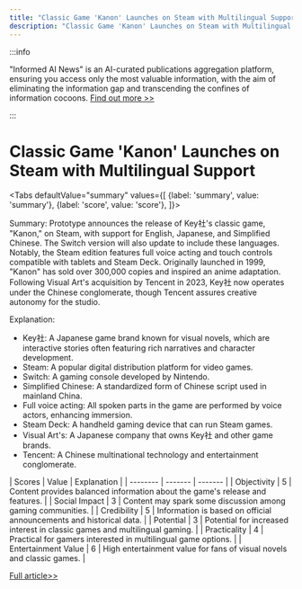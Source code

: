 ```yaml
---
title: "Classic Game 'Kanon' Launches on Steam with Multilingual Support"
description: "Classic Game 'Kanon' Launches on Steam with Multilingual Support"
---
```



:::info

"Informed AI News" is an AI-curated publications aggregation platform, ensuring you access only the most valuable information, with the aim of eliminating the information gap and transcending the confines of information cocoons.  [Find out more >>](/docs/guides)

:::

# Classic Game 'Kanon' Launches on Steam with Multilingual Support


<Tabs
	defaultValue="summary"
	values={[
	{label: 'summary', value: 'summary'},
	{label: 'score', value: 'score'},
]}>
<TabItem value="summary">


Summary:
Prototype announces the release of Key社's classic game, "Kanon," on Steam, with support for English, Japanese, and Simplified Chinese. The Switch version will also update to include these languages. Notably, the Steam edition features full voice acting and touch controls compatible with tablets and Steam Deck. Originally launched in 1999, "Kanon" has sold over 300,000 copies and inspired an anime adaptation. Following Visual Art's acquisition by Tencent in 2023, Key社 now operates under the Chinese conglomerate, though Tencent assures creative autonomy for the studio.

Explanation:
- Key社: A Japanese game brand known for visual novels, which are interactive stories often featuring rich narratives and character development.
- Steam: A popular digital distribution platform for video games.
- Switch: A gaming console developed by Nintendo.
- Simplified Chinese: A standardized form of Chinese script used in mainland China.
- Full voice acting: All spoken parts in the game are performed by voice actors, enhancing immersion.
- Steam Deck: A handheld gaming device that can run Steam games.
- Visual Art's: A Japanese company that owns Key社 and other game brands.
- Tencent: A Chinese multinational technology and entertainment conglomerate.
</TabItem>
<TabItem value="score">
	| Scores     | Value   | Explanation |
	| -------- | ------- | ------- |
	| Objectivity  | 5    | Content provides balanced information about the game's release and features.    |
	| Social Impact | 3     | Content may spark some discussion among gaming communities.    |
	| Credibility    | 5    | Information is based on official announcements and historical data.    |
	| Potential    | 3    | Potential for increased interest in classic games and multilingual gaming.    |
	| Practicality    | 4    | Practical for gamers interested in multilingual game options.    |
	| Entertainment Value    | 6    | High entertainment value for fans of visual novels and classic games.    |
</TabItem>
</Tabs>

[Full article>>](https://readhub.cn/topic/8a91ezq2U3X)
